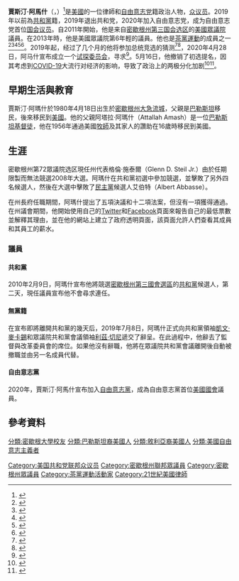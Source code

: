 {{noteTA
|1=zh-cn:贾斯廷·阿马什;zh-hant:賈斯汀·阿馬什;
|2=zh-cn:贾斯廷;zh-hant:賈斯汀;
}}
{{Infobox officeholder
| name         = 贾斯汀·阿马什
|original_name ={{lang|en|Justin Amash}}
| image        = Justin Amash official photo.jpg
| order       = 
| state       = [[密歇根州|密歇根州]]
| district    = [[密歇根州第三国会选区|三]]
| term_start   = 2011年1月3日
| term_end     = 2021年1月3日
| predecessor  = {{le|韦恩·埃勒斯|Vern Ehlers}}
| successor    = {{le|皮特·梅耶|Peter Meijer}}
| office2      = 
| state_house2 = 密歇根州
| district2    = 第{{le|密歇根州第七十二众议院选区|Michigan's 72nd House of Representatives district|七十二}}
| term_start2  = 2009年1月14日
| term_end2    = 2011年1月12日
| predecessor2 = 格伦·斯泰尔
| successor2   = {{le|肯·扬克|Ken Yonker}}
| birth_date   = {{birth date and age|1980|4|18}}
| birth_place  = {{USA}}[[密歇根州|密歇根州]][[大急流城_(密歇根州)|大急流城]]
| death_date   = 
| death_place  = 
| party        = {{LP}}（2020年－）<ref>{{cite web |title=Office of the Clerk of the US House of Representatives, Member Information |url=http://clerk.house.gov/member_info/mem_contact_info.aspx?statdis=MI03 |website=house.gov |accessdate=2020-05-03 |archive-date=2020-06-16 |archive-url=https://web.archive.org/web/20200616121821/http://clerk.house.gov/member_info/mem_contact_info.aspx?statdis=MI03 |dead-url=no }}</ref>
| spouse       = Kara Day
| children     = 3
| education    = {{nowrap|[[密歇根大学|密歇根大学]]（[[文学士|BA]]，[[法律博士|JD]]）}}
| website      = {{url|amash.house.gov|House website}}
| otherparty   = [[无党籍|无党籍]]（2019－2020年）<br>{{GOP}}（－2019年）
}}
'''賈斯汀·阿馬什'''（{{lang-en|Justin Amash}}，{{bd|1980年|4月18日}}）<ref>{{Cite web |url=http://crawford.house.gov/biography/ |title=crawford.house.gov |access-date=2016-01-05 |archive-date=2015-02-26 |archive-url=https://web.archive.org/web/20150226132106/http://crawford.house.gov/biography/ |dead-url=no }}</ref>是[[美國|美國]]的一位律師和[[自由意志党|自由意志党]]籍政治人物，[[美国众议员|众议员]]。2019年以前為[[共和黨_(美國)|共和黨]]籍，2019年退出共和党，2020年加入自由意志党，成为自由意志党首位[[美国国会|国会议员]]。自2011年開始，他是来自[[密歇根州第三国会选区|密歇根州第三国会选区]]的[[美國眾議院|美國眾議院]]議員。在2013年時，他是美國眾議院第6年輕的議員。他也是[[茶黨運動|茶黨運動]]的成員之一<ref>{{cite news|url=http://www.washingtonpost.com/blogs/post-politics/wp/2013/10/08/tea-party-favorite-amash-draws-gop-primary-opponent/|title=Tea party favorite Amash draws GOP primary opponent|work=The Washington Post|date=2013-10-08|accessdate=2014-09-05|archive-date=2015-05-11|archive-url=https://web.archive.org/web/20150511131641/http://www.washingtonpost.com/blogs/post-politics/wp/2013/10/08/tea-party-favorite-amash-draws-gop-primary-opponent/|dead-url=no}}</ref><ref>{{cite news|url=http://theweek.com/speedreads/index/265897/speedreads-watch-tea-party-rep-justin-amash-slam-his-establishment-gop-opponent--for-calling-to-concede|title=Watch Tea Party Rep. Justin Amash slam his establishment GOP opponent – for calling to concede|work=The Week|date=2014-08-06|accessdate=2014-09-05|archive-date=2014-08-10|archive-url=https://web.archive.org/web/20140810031553/http://theweek.com/speedreads/index/265897/speedreads-watch-tea-party-rep-justin-amash-slam-his-establishment-gop-opponent--for-calling-to-concede|dead-url=no}}</ref><ref>{{cite news|url=http://www.bloomberg.com/news/2014-08-06/michigan-tea-party-congressman-amash-defeats-challenger.html|title=Michigan Tea Party Congressman Amash Defeats Challenger|work=Bloomberg|date=2014-08-06|accessdate=2014-09-05|archive-date=2014-08-06|archive-url=https://web.archive.org/web/20140806064258/http://www.bloomberg.com/news/2014-08-06/michigan-tea-party-congressman-amash-defeats-challenger.html|dead-url=no}}</ref><ref>{{cite news|url=http://www.foxnews.com/politics/2014/08/06/tea-party-backed-bentivolio-upset-michigan-gop-house-primary/|title=Michigan GOP Rep. Bentivolio loses primary, while Tea Party-backed Amash survives|work=Fox News|date=2014-08-06|accessdate=2014-09-05|archive-date=2015-09-24|archive-url=https://web.archive.org/web/20150924144639/http://www.foxnews.com/politics/2014/08/06/tea-party-backed-bentivolio-upset-michigan-gop-house-primary/|dead-url=no}}</ref><ref>{{cite news|url=http://www.mlive.com/news/grand-rapids/index.ssf/2014/08/rep_justin_amash_campaign_agai.html|title=Vintage Justin Amash? Little fallout expected from Tea Party favorite's victory attacks|work=Mlive|date=2014-08-07|accessdate=2014-09-05|archive-date=2018-08-13|archive-url=https://web.archive.org/web/20180813210621/https://www.mlive.com/news/grand-rapids/index.ssf/2014/08/rep_justin_amash_campaign_agai.html|dead-url=no}}</ref>。2019年起，经过了几个月的他将参加总统竞选的猜测<ref>{{cite news |last1=Welch |first1=Matt |title=Will Justin Amash Run for President as a Libertarian in 2020? |url=https://reason.com/2019/09/16/will-justin-amash-run-for-president-as-a-libertarian-in-2020/ |accessdate=2019-10-25 |publisher=Reason |date=2019-09-16 |archive-url=https://web.archive.org/web/20191025201339/https://reason.com/2019/09/16/will-justin-amash-run-for-president-as-a-libertarian-in-2020/ |archive-date=2019-10-25 |dead-url=no }}</ref><ref>{{cite news |last1=Villa |first1=Lissandra |title=In Donald Trump's America, Rep. Justin Amash Sets an Independent Course |url=https://time.com/5696967/justin-amash/ |accessdate= 2019-10-25 |publisher=Time |date= 2019-10-10}}</ref>，2020年4月28日，阿马什宣布成立一个[[试探委员会|试探委员会]]，寻求{{le|2020年自由意志党总统初选|2020 Libertarian Party presidential primaries|自由意志党总统初选提名}}<ref>{{cite news |title=Exploratory Committee |url=https://twitter.com/justinamash/status/1255293442516815872 |date=2020-04-28}}</ref>。5月16日，他撤销了初选提名，因其考虑到[[2019冠状病毒病|COVID-19]]大流行对经济的影响，导致了政治上的两极分化加剧<ref>{{cite web|url=https://www.washingtonpost.com/politics/rep-justin-amash-says-he-wont-run-for-president/2020/05/16/17d5ccb0-979e-11ea-82b4-c8db161ff6e5_story.html|title=Rep. Justin Amash says he won’t run for president|newspaper=The Washington Post|last1=Weigel|first1=David|accessdate=2020-05-16|date=2020-05-16|archive-date=2020-10-07|archive-url=https://web.archive.org/web/20201007201921/https://www.washingtonpost.com/politics/rep-justin-amash-says-he-wont-run-for-president/2020/05/16/17d5ccb0-979e-11ea-82b4-c8db161ff6e5_story.html|dead-url=no}}</ref><ref>{{Cite news|last=Burns|first=Alexander|date=2020-05-16|title=Justin Amash Abandons 2020 Campaign, Citing Pandemic and Polarization|language=en-US|work=The New York Times|url=https://www.nytimes.com/2020/05/16/us/politics/Amash-libertarian-president.html|access-date=2020-05-16|issn=0362-4331|archive-date=2020-05-16|archive-url=https://web.archive.org/web/20200516215529/https://www.nytimes.com/2020/05/16/us/politics/Amash-libertarian-president.html|dead-url=no}}</ref>。

== 早期生活與教育 ==
賈斯汀·阿瑪什於1980年4月18日出生於[[密歇根州|密歇根州]][[大急流城|大急流城]]，父親是[[巴勒斯坦|巴勒斯坦]]移民，後來移民到[[美國|美國]]。他的父親阿塔拉·阿瑪什（Attallah Amash）是一位[[巴勒斯坦基督徒|巴勒斯坦基督徒]]，他在1956年通過美國[[牧師|牧師]]及其家人的讚助在16歲時移民到美國。

== 生涯 ==
密歇根州第72眾議院选区現任州代表格倫·施泰爾（Glenn D. Steil Jr.）由於任期限製而無法競選2008年大選。阿瑪什在共和黨初選中參加競選，並擊敗了另外四名候選人，然後在大選中擊敗了[[民主党_(美国)|民主黨]]候選人艾伯特（Albert Abbasse）。

在州長府任職期間，阿瑪什提出了五項決議和十二項法案，但沒有一項獲得通過。在州議會期間，他開始使用自己的[[Twitter|Twitter]]和[[Facebook|Facebook]]頁面來報告自己的最低票數並解釋其理由，並在他的網站上建立了政府透明頁面，該頁面允許人們查看其成員和其員工的薪水。

=== 議員 ===
==== 共和黨 ====
2010年2月9日，阿瑪什宣布他將競選[[密歇根州第三國會選區|密歇根州第三國會選區]]的[[共和党_(美国)|共和黨]]候選人，第二天，現任議員{{le|維爾恩·埃勒斯|Vern Ehlers}}宣布他不會尋求連任。

==== 無黨籍 ====
在宣布即將離開共和黨的幾天后，2019年7月8日，阿瑪什正式向共和黨領袖[[凱文·麥卡錫|凱文·麥卡錫]]和眾議院共和黨會議領袖[[利茲·切尼|利茲·切尼]]遞交了辭呈。在此過程中，他辭去了監督與改革委員會的席位。如果他沒有辭職，他將在眾議院共和黨會議離開後自動被撤職並由另一名成員代替。

==== 自由意志黨 ====
2020年，賈斯汀·阿馬什宣布加入[[自由意志黨|自由意志黨]]，成為自由意志黨首位[[美國國會|美國國會]]議員。

== 參考資料 ==
{{reflist}}
{{DEFAULTSORT: Amash, Justin}}
[[Category:美国共和党联邦众议员|Category:美国共和党联邦众议员]]
[[Category:密歇根州聯邦眾議員|Category:密歇根州聯邦眾議員]]
[[Category:密歇根州眾議員|Category:密歇根州眾議員]]
[[Category:茶黨運動活動家|Category:茶黨運動活動家]]
[[分類:密歇根大學校友|分類:密歇根大學校友]]
[[分類:巴勒斯坦裔美國人|分類:巴勒斯坦裔美國人]]
[[分類:敘利亞裔美國人|分類:敘利亞裔美國人]]
[[分類:美國自由意志主義者|分類:美國自由意志主義者]]
[[Category:21世紀美國律師|Category:21世紀美國律師]]